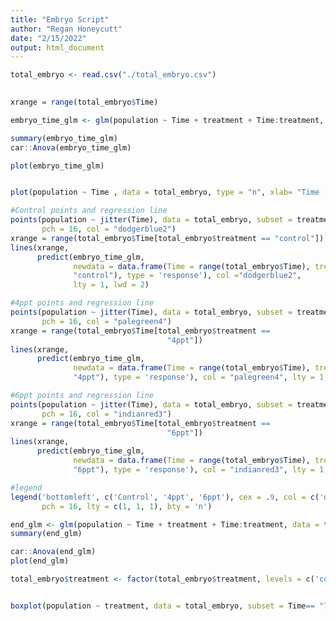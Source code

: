 ```yaml
---
title: "Embryo Script"
author: "Regan Honeycutt"
date: "2/15/2022"
output: html_document
---
```


```R

total_embryo <- read.csv("./total_embryo.csv")
 

```




```R


xrange = range(total_embryo$Time)

embryo_time_glm <- glm(population ~ Time + treatment + Time:treatment, data = total_embryo, family = "poisson")

summary(embryo_time_glm)
car::Anova(embryo_time_glm)

plot(embryo_time_glm)


plot(population ~ Time , data = total_embryo, type = "n", xlab= "Time (Days)", ylab = "Population Size", xlim = range(total_embryo$Time), ylim = range(total_embryo$population))

#Control points and regression line
points(population ~ jitter(Time), data = total_embryo, subset = treatment == "control",
       pch = 16, col = "dodgerblue2")
xrange = range(total_embryo$Time[total_embryo$treatment == "control"])
lines(xrange,
      predict(embryo_time_glm,
              newdata = data.frame(Time = range(total_embryo$Time), treatment =
              "control"), type = 'response'), col ="dodgerblue2",
              lty = 1, lwd = 2)

#4ppt points and regression line
points(population ~ jitter(Time), data = total_embryo, subset = treatment == "4ppt",
       pch = 16, col = "palegreen4")
xrange = range(total_embryo$Time[total_embryo$treatment ==
                                   "4ppt"])
lines(xrange,
      predict(embryo_time_glm,
              newdata = data.frame(Time = range(total_embryo$Time), treatment =
              "4ppt"), type = 'response'), col = "palegreen4", lty = 1, lwd = 2)

#6ppt points and regression line
points(population ~ jitter(Time), data = total_embryo, subset = treatment == "6ppt",
       pch = 16, col = "indianred3")
xrange = range(total_embryo$Time[total_embryo$treatment ==
                                   "6ppt"])
lines(xrange,
      predict(embryo_time_glm,
              newdata = data.frame(Time = range(total_embryo$Time), treatment =
              "6ppt"), type = 'response'), col = "indianred3", lty = 1, lwd = 2)

#legend
legend('bottomleft', c('Control', '4ppt', '6ppt'), cex = .9, col = c('dodgerblue2', 'palegreen4', 'indianred3'), 
       pch = 16, lty = c(1, 1, 1), bty = 'n')

```
```R

end_glm <- glm(population ~ Time + treatment + Time:treatment, data = total_embryo, subset = Time == "7", family = "poisson")
summary(end_glm)

car::Anova(end_glm)
plot(end_glm)

total_embryo$treatment <- factor(total_embryo$treatment, levels = c('control', '4ppt', '6ppt'))


boxplot(population ~ treatment, data = total_embryo, subset = Time== "7", xlab = "Treatment", ylab = "Population Size", col = c('dodgerblue2', 'palegreen3', 'indianred3'))


```
